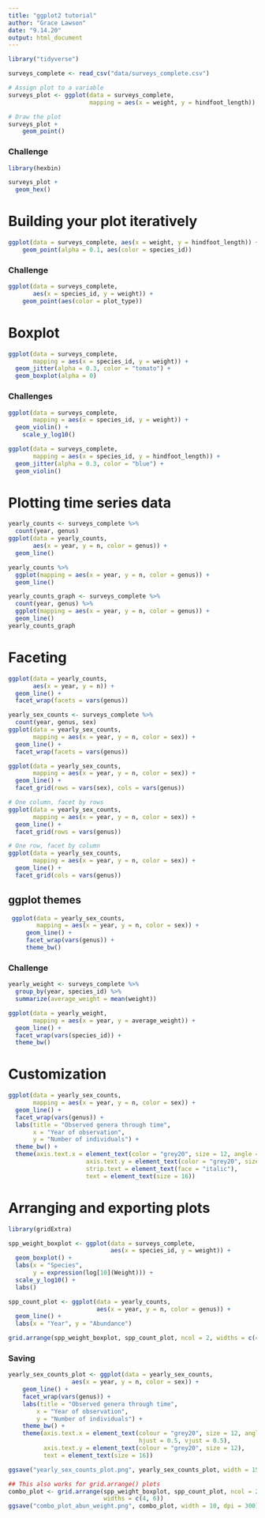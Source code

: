 ```yaml
---
title: "ggplot2 tutorial"
author: "Grace Lawson"
date: "9.14.20"
output: html_document
---
```


```r
library("tidyverse")
```

```r
surveys_complete <- read_csv("data/surveys_complete.csv")
```

```r
# Assign plot to a variable
surveys_plot <- ggplot(data = surveys_complete, 
                       mapping = aes(x = weight, y = hindfoot_length))

# Draw the plot
surveys_plot + 
    geom_point()

```
### Challenge
```r
library(hexbin)
```

```r
surveys_plot +
  geom_hex()
```
# Building your plot iteratively 
```r
ggplot(data = surveys_complete, aes(x = weight, y = hindfoot_length)) +
    geom_point(alpha = 0.1, aes(color = species_id))

```

### Challenge
```r
ggplot(data = surveys_complete, 
       aes(x = species_id, y = weight)) +
    geom_point(aes(color = plot_type))
```
# Boxplot
```r
ggplot(data = surveys_complete,
       mapping = aes(x = species_id, y = weight)) + 
  geom_jitter(alpha = 0.3, color = "tomato") +
  geom_boxplot(alpha = 0) 
```
### Challenges
```r
ggplot(data = surveys_complete,
       mapping = aes(x = species_id, y = weight)) +
  geom_violin() +
    scale_y_log10()
```

```r
ggplot(data = surveys_complete,
       mapping = aes(x = species_id, y = hindfoot_length)) +
  geom_jitter(alpha = 0.3, color = "blue") +
  geom_violin()
```

# Plotting time series data
```r
yearly_counts <- surveys_complete %>% 
  count(year, genus)
ggplot(data = yearly_counts, 
       aes(x = year, y = n, color = genus)) + 
  geom_line()
```

```r
yearly_counts %>% 
  ggplot(mapping = aes(x = year, y = n, color = genus)) +
  geom_line()
```

```r
yearly_counts_graph <- surveys_complete %>%
  count(year, genus) %>% 
  ggplot(mapping = aes(x = year, y = n, color = genus)) +
  geom_line()
yearly_counts_graph
```

# Faceting
```r
ggplot(data = yearly_counts,
       aes(x = year, y = n)) +
  geom_line() + 
  facet_wrap(facets = vars(genus))
```

```r
yearly_sex_counts <- surveys_complete %>% 
  count(year, genus, sex)
ggplot(data = yearly_sex_counts,
       mapping = aes(x = year, y = n, color = sex)) +
  geom_line() + 
  facet_wrap(facets = vars(genus))
```

```r
ggplot(data = yearly_sex_counts,
       mapping = aes(x = year, y = n, color = sex)) +
  geom_line() + 
  facet_grid(rows = vars(sex), cols = vars(genus))
```

```r
# One column, facet by rows
ggplot(data = yearly_sex_counts, 
       mapping = aes(x = year, y = n, color = sex)) +
  geom_line() +
  facet_grid(rows = vars(genus))
```

```r
# One row, facet by column
ggplot(data = yearly_sex_counts, 
       mapping = aes(x = year, y = n, color = sex)) +
  geom_line() +
  facet_grid(cols = vars(genus))
```

## ggplot themes
```r
 ggplot(data = yearly_sex_counts, 
        mapping = aes(x = year, y = n, color = sex)) +
     geom_line() +
     facet_wrap(vars(genus)) +
     theme_bw()
```

### Challenge
```r
yearly_weight <- surveys_complete %>% 
  group_by(year, species_id) %>% 
  summarize(average_weight = mean(weight))
```

```r
ggplot(data = yearly_weight,
       mapping = aes(x = year, y = average_weight)) +
  geom_line() + 
  facet_wrap(vars(species_id)) +
  theme_bw()
```

# Customization
```r
ggplot(data = yearly_sex_counts,
       mapping = aes(x = year, y = n, color = sex)) +
  geom_line() + 
  facet_wrap(vars(genus)) +
  labs(title = "Observed genera through time",
       x = "Year of observation",
       y = "Number of individuals") +
  theme_bw() +
  theme(axis.text.x = element_text(color = "grey20", size = 12, angle = 60, hjust = 0.5, vjust = 0.5),
                      axis.text.y = element_text(color = "grey20", size = 12),
                      strip.text = element_text(face = "italic"),
                      text = element_text(size = 16))
```

# Arranging and exporting plots 
```r
library(gridExtra)

spp_weight_boxplot <- ggplot(data = surveys_complete, 
                             aes(x = species_id, y = weight)) +
  geom_boxplot() +
  labs(x = "Species", 
       y = expression(log[10](Weight))) +
  scale_y_log10() + 
  labs()

spp_count_plot <- ggplot(data = yearly_counts, 
                         aes(x = year, y = n, color = genus)) +
  geom_line() + 
  labs(x = "Year", y = "Abundance")

grid.arrange(spp_weight_boxplot, spp_count_plot, ncol = 2, widths = c(4, 6))
```

### Saving 
```r
yearly_sex_counts_plot <- ggplot(data = yearly_sex_counts, 
                  aes(x = year, y = n, color = sex)) +
    geom_line() +
    facet_wrap(vars(genus)) +
    labs(title = "Observed genera through time",
        x = "Year of observation",
        y = "Number of individuals") +
    theme_bw() +
    theme(axis.text.x = element_text(colour = "grey20", size = 12, angle = 90,
                                     hjust = 0.5, vjust = 0.5),
          axis.text.y = element_text(colour = "grey20", size = 12),
          text = element_text(size = 16))

ggsave("yearly_sex_counts_plot.png", yearly_sex_counts_plot, width = 15, height = 10)

## This also works for grid.arrange() plots
combo_plot <- grid.arrange(spp_weight_boxplot, spp_count_plot, ncol = 2, 
                           widths = c(4, 6))
ggsave("combo_plot_abun_weight.png", combo_plot, width = 10, dpi = 300)
```

